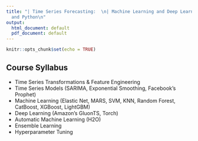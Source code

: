 ```yaml
---
title: "| Time Series Forecasting:  \n| Machine Learning and Deep Learning with R
  and Python\n"
output:
  html_document: default
  pdf_document: default
---
```


```r
knitr::opts_chunk$set(echo = TRUE)
```

## Course Syllabus

* Time Series Transformations & Feature Engineering
* Time Series Models (SARIMA, Exponential Smoothing, Facebook's Prophet)
* Machine Learning (Elastic Net, MARS, SVM, KNN, Random Forest, 
CatBoost, XGBoost, LightGBM)
* Deep Learning (Amazon's GluonTS, Torch)
* Automatic Machine Learning (H2O)
* Ensemble Learning
* Hyperparameter Tuning

